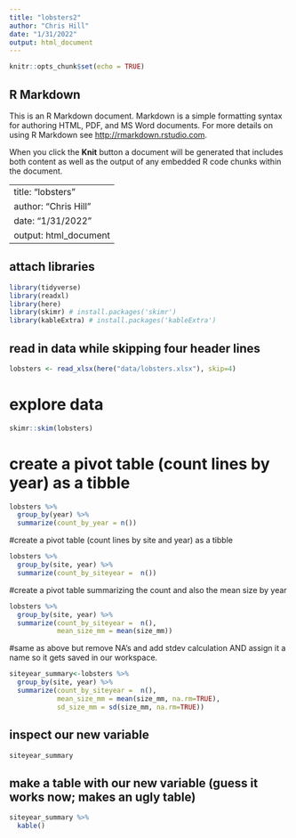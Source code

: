 ```yaml
---
title: "lobsters2"
author: "Chris Hill"
date: "1/31/2022"
output: html_document
---
```


```r
knitr::opts_chunk$set(echo = TRUE)
```

## R Markdown

This is an R Markdown document. Markdown is a simple formatting syntax for authoring HTML, PDF, and MS Word documents. For more details on using R Markdown see <http://rmarkdown.rstudio.com>.

When you click the **Knit** button a document will be generated that includes both content as well as the output of any embedded R code chunks within the document. 

---
title: "lobsters"
author: "Chris Hill"
date: "1/31/2022"
output: html_document
---
## attach libraries
```r
library(tidyverse)
library(readxl)
library(here)
library(skimr) # install.packages('skimr')
library(kableExtra) # install.packages('kableExtra')
```
## read in data while skipping four header lines
```r
lobsters <- read_xlsx(here("data/lobsters.xlsx"), skip=4)
```

# explore data
```r
skimr::skim(lobsters)
```

# create a pivot table (count lines by year) as a tibble
```r
lobsters %>%
  group_by(year) %>%
  summarize(count_by_year = n())
```

#create a pivot table (count lines by site and year) as a tibble
```r
lobsters %>%
  group_by(site, year) %>%
  summarize(count_by_siteyear =  n())
```

#create a pivot table summarizing the count and also the mean size by year
```r
lobsters %>%
  group_by(site, year) %>%
  summarize(count_by_siteyear =  n(),
            mean_size_mm = mean(size_mm))
```

#same as above but remove NA's and add stdev calculation AND assign it a name so it gets saved in our workspace.
```r
siteyear_summary<-lobsters %>%
  group_by(site, year) %>%
  summarize(count_by_siteyear =  n(), 
            mean_size_mm = mean(size_mm, na.rm=TRUE), 
            sd_size_mm = sd(size_mm, na.rm=TRUE))
```

## inspect our new variable 
```r
siteyear_summary 
```

## make a table with our new variable (guess it works now; makes an ugly table)
```r
siteyear_summary %>%
  kable()
```
